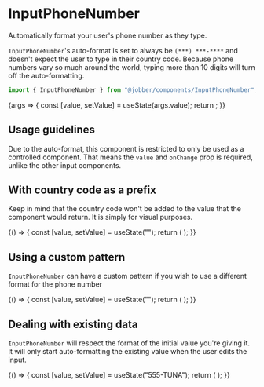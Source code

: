 
<Meta title="Components/InputPhoneNumber" component={InputPhoneNumber} />

# InputPhoneNumber

Automatically format your user's phone number as they type.

`InputPhoneNumber`'s auto-format is set to always be `(***) ***-****` and
doesn't expect the user to type in their country code. Because phone numbers
vary so much around the world, typing more than 10 digits will turn off the
auto-formatting.

```ts
import { InputPhoneNumber } from "@jobber/components/InputPhoneNumber";
```

<Canvas>
  <Story
    name="InputPhoneNumber"
    args={{
      placeholder: "Phone number",
    }}
  >
    {args => {
      const [value, setValue] = useState(args.value);
      return <InputPhoneNumber {...args} value={value} onChange={setValue} />;
    }}
  </Story>
</Canvas>

<ArgsTable of={InputPhoneNumber} story="InputPhoneNumber" />

## Usage guidelines

Due to the auto-format, this component is restricted to only be used as a
controlled component. That means the `value` and `onChange` prop is required,
unlike the other input components.

## With country code as a prefix

Keep in mind that the country code won't be added to the value that the
component would return. It is simply for visual purposes.

<Canvas>
  {() => {
    const [value, setValue] = useState("");
    return (
      <InputPhoneNumber
        placeholder="Phone number"
        prefix={{ label: "+1" }}
        value={value}
        onChange={setValue}
      />
    );
  }}
</Canvas>

## Using a custom pattern

`InputPhoneNumber` can have a custom pattern if you wish to use a different
format for the phone number

<Canvas>
  {() => {
    const [value, setValue] = useState("");
    return (
      <InputPhoneNumber
        placeholder="Phone number"
        pattern="(***) ***-**-**"
        value={value}
        onChange={setValue}
      />
    );
  }}
</Canvas>

## Dealing with existing data

`InputPhoneNumber` will respect the format of the initial value you're giving
it. It will only start auto-formatting the existing value when the user edits
the input.

<Canvas>
  {() => {
    const [value, setValue] = useState("555-TUNA");
    return (
      <InputPhoneNumber
        placeholder="Phone number"
        value={value}
        onChange={setValue}
      />
    );
  }}
</Canvas>
